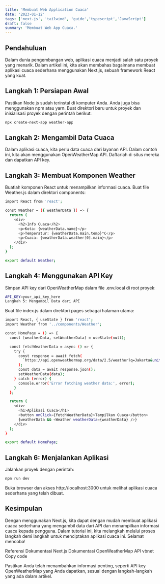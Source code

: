 ```yaml
---
title: 'Membuat Web Application Cuaca'
date: '2023-01-12'
tags: ['next-js', 'tailwind', 'guide','typescript','JavaScript']
draft: false
summary: 'Membuat Web App Cuaca.'
---
```


## Pendahuluan

Dalam dunia pengembangan web, aplikasi cuaca menjadi salah satu proyek yang menarik. Dalam artikel ini, kita akan membahas bagaimana membuat aplikasi cuaca sederhana menggunakan Next.js, sebuah framework React yang kuat.


## Langkah 1: Persiapan Awal

Pastikan Node.js sudah terinstal di komputer Anda. Anda juga bisa menggunakan npm atau yarn. Buat direktori baru untuk proyek dan inisialisasi proyek dengan perintah berikut:


```bash
npx create-next-app weather-app
```
## Langkah 2: Mengambil Data Cuaca
Dalam aplikasi cuaca, kita perlu data cuaca dari layanan API. Dalam contoh ini, kita akan menggunakan OpenWeatherMap API. Daftarlah di situs mereka dan dapatkan API key.

## Langkah 3: Membuat Komponen Weather
Buatlah komponen React untuk menampilkan informasi cuaca. Buat file Weather.js dalam direktori components:

```bash
import React from 'react';

const Weather = ({ weatherData }) => {
  return (
    <div>
      <h2>Info Cuaca</h2>
      <p>Kota: {weatherData.name}</p>
      <p>Temperatur: {weatherData.main.temp}°C</p>
      <p>Cuaca: {weatherData.weather[0].main}</p>
    </div>
  );
}

export default Weather;
```
## Langkah 4: Menggunakan API Key
Simpan API key dari OpenWeatherMap dalam file .env.local di root proyek:
```bash
API_KEY=your_api_key_here
Langkah 5: Mengambil Data dari API
```
Buat file index.js dalam direktori pages sebagai halaman utama:
```bash
import React, { useState } from 'react';
import Weather from '../components/Weather';

const HomePage = () => {
  const [weatherData, setWeatherData] = useState(null);

  const fetchWeatherData = async () => {
    try {
      const response = await fetch(
        `https://api.openweathermap.org/data/2.5/weather?q=Jakarta&units=metric&appid=${process.env.API_KEY}`
      );
      const data = await response.json();
      setWeatherData(data);
    } catch (error) {
      console.error('Error fetching weather data:', error);
    }
  };

  return (
    <div>
      <h1>Aplikasi Cuaca</h1>
      <button onClick={fetchWeatherData}>Tampilkan Cuaca</button>
      {weatherData && <Weather weatherData={weatherData} />}
    </div>
  );
}

export default HomePage;
```
## Langkah 6: Menjalankan Aplikasi
Jalankan proyek dengan perintah:

```bash
npm run dev
```
Buka browser dan akses http://localhost:3000 untuk melihat aplikasi cuaca sederhana yang telah dibuat.

## Kesimpulan
Dengan menggunakan Next.js, kita dapat dengan mudah membuat aplikasi cuaca sederhana yang mengambil data dari API dan menampilkan informasi cuaca kepada pengguna. Dalam tutorial ini, kita melangkah melalui proses langkah demi langkah untuk menciptakan aplikasi cuaca ini. Selamat mencoba!

Referensi
Dokumentasi Next.js
Dokumentasi OpenWeatherMap API
vbnet
Copy code

Pastikan Anda telah menambahkan informasi penting, seperti API key OpenWeatherMap yang Anda dapatkan, sesuai dengan langkah-langkah yang ada dalam artikel.
